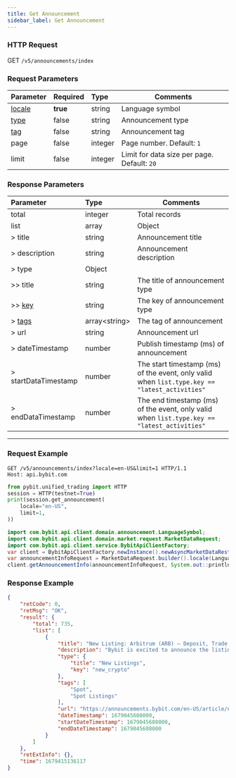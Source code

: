 ---
title: Get Announcement
sidebar_label: Get Announcement
---

### HTTP Request
GET `/v5/announcements/index`

### Request Parameters
| Parameter | Required | Type | Comments|
|:----- |:-------|:-----|------ |
|[locale](enum#locale) |**true** |string |Language symbol|
|[type](enum#announcementtype) |false |string |Announcement type|
|[tag](enum#announcementtag) |false |string |Announcement tag|
|page |false |integer |Page number. Default: `1`|
|limit |false |integer |Limit for data size per page. Default: `20`|

### Response Parameters
| Parameter | Type | Comments|
|:----- |:-----|----- |
|total |integer |Total records |
|list |array |Object |
|> title |string |Announcement title |
|> description |string |Announcement description |
|> type |Object | |
|>> title |string |The title of announcement type |
|>> [key](enum#announcementtype) |string |The key of announcement type |
|> [tags](enum#announcementtag) |array&lt;string&gt; |The tag of announcement |
|> url |string |Announcement url |
|> dateTimestamp |number |Publish timestamp (ms) of announcement |
|> startDataTimestamp |number |The start timestamp (ms) of the event, only valid when `list.type.key == "latest_activities"` |
|> endDataTimestamp |number |The end timestamp (ms) of the event, only valid when `list.type.key == "latest_activities"` |

---

### Request Example

<Tabs groupId="programming-languages">
<TabItem value="http" label="HTTP">

```http
GET /v5/announcements/index?locale=en-US&limit=1 HTTP/1.1
Host: api.bybit.com
```

</TabItem>
<TabItem value="python" label="Python">

```python
from pybit.unified_trading import HTTP
session = HTTP(testnet=True)
print(session.get_announcement(
    locale="en-US",
    limit=1,
))
```

</TabItem>
<TabItem value="java" label="Java">

```java
import com.bybit.api.client.domain.announcement.LanguageSymbol;
import com.bybit.api.client.domain.market.request.MarketDataRequest;
import com.bybit.api.client.service.BybitApiClientFactory;
var client = BybitApiClientFactory.newInstance().newAsyncMarketDataRestClient();
var announcementInfoRequest = MarketDataRequest.builder().locale(LanguageSymbol.EN_US).build();
client.getAnnouncementInfo(announcementInfoRequest, System.out::println);
```

</TabItem>
</Tabs>

### Response Example

```json
{
    "retCode": 0,
    "retMsg": "OK",
    "result": {
        "total": 735,
        "list": [
            {
                "title": "New Listing: Arbitrum (ARB) — Deposit, Trade and Stake ARB to Share a 400,000 USDT Prize Pool!",
                "description": "Bybit is excited to announce the listing of ARB on our trading platform!",
                "type": {
                    "title": "New Listings",
                    "key": "new_crypto"
                },
                "tags": [
                    "Spot",
                    "Spot Listings"
                ],
                "url": "https://announcements.bybit.com/en-US/article/new-listing-arbitrum-arb-deposit-trade-and-stake-arb-to-share-a-400-000-usdt-prize-pool--bltf662314c211a8616/",
                "dateTimestamp": 1679045608000,
                "startDateTimestamp": 1679045608000,
                "endDateTimestamp": 1679045608000
            }
        ]
    },
    "retExtInfo": {},
    "time": 1679415136117
}
```
